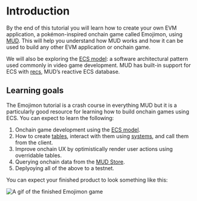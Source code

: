 # Introduction

By the end of this tutorial you will learn how to create your own EVM application, a pokémon-inspired onchain game called Emojimon, using [MUD](/). This will help you understand how MUD works and how it can be used to build any other EVM application or onchain game.

We will also be exploring the [ECS model](/ecs): a software architectural pattern used commonly in video game development. MUD has built-in support for ECS with [recs](/client-side#recs-the-reactive-ecs-database), MUD’s reactive ECS database.

## Learning goals

The Emojimon tutorial is a crash course in everything MUD but it is a particularly good resource for learning how to build onchain games using ECS. You can expect to learn the following:

1. Onchain game development using the [ECS model](https://en.wikipedia.org/wiki/Entity_component_system).
2. How to create [tables](/store#stores-core-data-model), interact with them using [systems](/world/world-101#systems), and call them from the client.
3. Improve onchain UX by optimistically render user actions using overridable tables.
4. Querying onchain data from the [MUD Store](/store).
5. Deplyoying all of the above to a testnet.

You can expect your finished product to look something like this:

![A gif of the finished Emojimon game](./emojimon-intro.gif)
